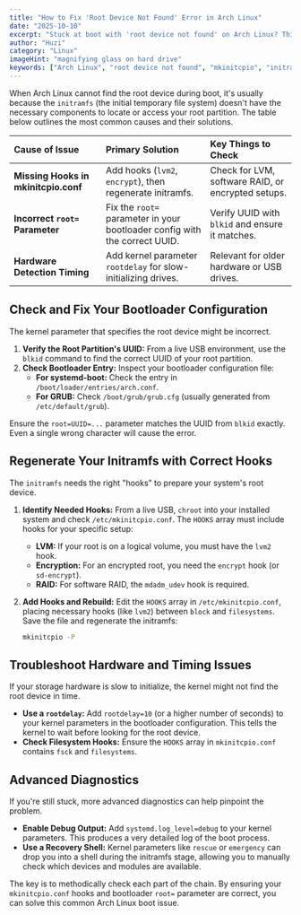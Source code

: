 ```yaml
---
title: "How to Fix 'Root Device Not Found' Error in Arch Linux"
date: "2025-10-10"
excerpt: "Stuck at boot with 'root device not found' on Arch Linux? This guide explains how to fix it by correcting your mkinitcpio hooks, bootloader config (root=UUID), and hardware timing issues."
author: "Huzi"
category: "Linux"
imageHint: "magnifying glass on hard drive"
keywords: ["Arch Linux", "root device not found", "mkinitcpio", "initramfs", "boot error", "Linux troubleshooting", "GRUB", "systemd-boot"]
---
```


When Arch Linux cannot find the root device during boot, it's usually because the `initramfs` (the initial temporary file system) doesn't have the necessary components to locate or access your root partition. The table below outlines the most common causes and their solutions.

| Cause of Issue                     | Primary Solution                                                 | Key Things to Check                               |
| :--------------------------------- | :--------------------------------------------------------------- | :------------------------------------------------ |
| **Missing Hooks in mkinitcpio.conf** | Add hooks (`lvm2`, `encrypt`), then regenerate initramfs.        | Check for LVM, software RAID, or encrypted setups. |
| **Incorrect `root=` Parameter**    | Fix the `root=` parameter in your bootloader config with the correct UUID. | Verify UUID with `blkid` and ensure it matches. |
| **Hardware Detection Timing**      | Add kernel parameter `rootdelay` for slow-initializing drives.    | Relevant for older hardware or USB drives.        |

## Check and Fix Your Bootloader Configuration

The kernel parameter that specifies the root device might be incorrect.

1.  **Verify the Root Partition's UUID:** From a live USB environment, use the `blkid` command to find the correct UUID of your root partition.
2.  **Check Bootloader Entry:** Inspect your bootloader configuration file:
    -   **For systemd-boot:** Check the entry in `/boot/loader/entries/arch.conf`.
    -   **For GRUB:** Check `/boot/grub/grub.cfg` (usually generated from `/etc/default/grub`).

Ensure the `root=UUID=...` parameter matches the UUID from `blkid` exactly. Even a single wrong character will cause the error.

## Regenerate Your Initramfs with Correct Hooks

The `initramfs` needs the right "hooks" to prepare your system's root device.

1.  **Identify Needed Hooks:** From a live USB, `chroot` into your installed system and check `/etc/mkinitcpio.conf`. The `HOOKS` array must include hooks for your specific setup:
    -   **LVM:** If your root is on a logical volume, you must have the `lvm2` hook.
    -   **Encryption:** For an encrypted root, you need the `encrypt` hook (or `sd-encrypt`).
    -   **RAID:** For software RAID, the `mdadm_udev` hook is required.

2.  **Add Hooks and Rebuild:** Edit the `HOOKS` array in `/etc/mkinitcpio.conf`, placing necessary hooks (like `lvm2`) between `block` and `filesystems`. Save the file and regenerate the initramfs:
    ```bash
    mkinitcpio -P
    ```

## Troubleshoot Hardware and Timing Issues

If your storage hardware is slow to initialize, the kernel might not find the root device in time.

-   **Use a `rootdelay`:** Add `rootdelay=10` (or a higher number of seconds) to your kernel parameters in the bootloader configuration. This tells the kernel to wait before looking for the root device.
-   **Check Filesystem Hooks:** Ensure the `HOOKS` array in `mkinitcpio.conf` contains `fsck` and `filesystems`.

## Advanced Diagnostics

If you're still stuck, more advanced diagnostics can help pinpoint the problem.

-   **Enable Debug Output:** Add `systemd.log_level=debug` to your kernel parameters. This produces a very detailed log of the boot process.
-   **Use a Recovery Shell:** Kernel parameters like `rescue` or `emergency` can drop you into a shell during the initramfs stage, allowing you to manually check which devices and modules are available.

The key is to methodically check each part of the chain. By ensuring your `mkinitcpio.conf` hooks and bootloader `root=` parameter are correct, you can solve this common Arch Linux boot issue.
